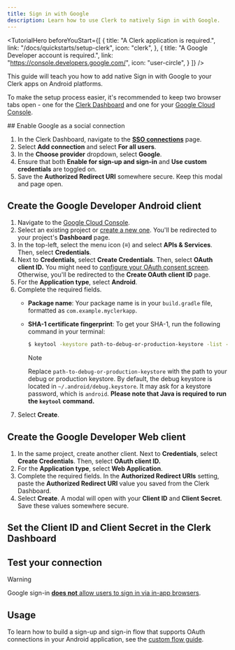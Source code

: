 ```yaml
---
title: Sign in with Google
description: Learn how to use Clerk to natively Sign in with Google.
---
```


<TutorialHero
  beforeYouStart={[
    {
      title: "A Clerk application is required.",
      link: "/docs/quickstarts/setup-clerk",
      icon: "clerk",
    },
    {
      title: "A Google Developer account is required.",
      link: "https://console.developers.google.com/",
      icon: "user-circle",
    }
  ]}
/>

This guide will teach you how to add native Sign in with Google to your Clerk apps on Android platforms.

To make the setup process easier, it's recommended to keep two browser tabs open - one for the [Clerk Dashboard](https://dashboard.clerk.com/last-active?path=user-authentication/sso-connections) and one for your [Google Cloud Console](https://console.cloud.google.com/).

<Steps>
  ## Enable Google as a social connection

  1. In the Clerk Dashboard, navigate to the [**SSO connections**](https://dashboard.clerk.com/last-active?path=user-authentication/sso-connections) page.
  1. Select **Add connection** and select **For all users**.
  1. In the **Choose provider** dropdown, select **Google**.
  1. Ensure that both **Enable for sign-up and sign-in** and **Use custom credentials** are toggled on.
  1. Save the **Authorized Redirect URI** somewhere secure. Keep this modal and page open.

  ## Create the Google Developer Android client

  1. Navigate to the [Google Cloud Console](https://console.cloud.google.com/).
  1. Select an existing project or [create a new one](https://console.cloud.google.com/projectcreate). You'll be redirected to your project's **Dashboard** page.
  1. In the top-left, select the menu icon (**≡**) and select **APIs & Services**. Then, select **Credentials**.
  1. Next to **Credentials**, select **Create Credentials**. Then, select **OAuth client ID.** You might need to [configure your OAuth consent screen](https://support.google.com/cloud/answer/6158849#userconsent). Otherwise, you'll be redirected to the **Create OAuth client ID** page.
  1. For the **Application type**, select **Android**.
  1. Complete the required fields.
     - **Package name**: Your package name is in your `build.gradle` file, formatted as `com.example.myclerkapp`.
     - **SHA-1 certificate fingerprint**: To get your SHA-1, run the following command in your terminal:

       ```sh {{ filename: 'terminal' }}
       $ keytool -keystore path-to-debug-or-production-keystore -list -v
       ```

       > [!NOTE]
       > Replace `path-to-debug-or-production-keystore` with the path to your debug or production keystore. By default, the debug keystore is located in `~/.android/debug.keystore`. It may ask for a keystore password, which is `android`. **Please note that Java is required to run the `keytool` command.**
  1. Select **Create**.

  ## Create the Google Developer Web client

  1. In the same project, create another client. Next to **Credentials**, select **Create Credentials**. Then, select **OAuth client ID.**
  1. For the **Application type**, select **Web Application**.
  1. Complete the required fields. In the **Authorized Redirect URIs** setting, paste the **Authorized Redirect URI** value you saved from the Clerk Dashboard.
  1. Select **Create**. A modal will open with your **Client ID** and **Client Secret**. Save these values somewhere secure.

  ## Set the Client ID and Client Secret in the Clerk Dashboard

  <Include src="_partials/authentication/social-connections/set-client-id-secret" />

  ## Test your connection

  <Include src="_partials/authentication/social-connections/test-your-connection" />

  > [!WARNING]
  > Google sign-in [**does not** allow users to sign in via in-app browsers](https://developers.googleblog.com/en/modernizing-oauth-interactions-in-native-apps-for-better-usability-and-security).
</Steps>

## Usage

To learn how to build a sign-up and sign-in flow that supports OAuth connections in your Android application, see the [custom flow guide](/docs/custom-flows/oauth-connections).
